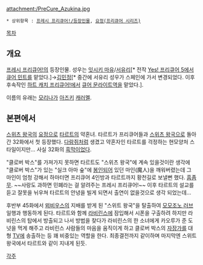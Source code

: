 attachment:/PreCure_Azukina.jpg

 * 상위항목 : [[프레시 프리큐어!/등장인물]], [[요정(프리큐어 시리즈)]]

[[목차]]
== 개요 ==
[[프레시 프리큐어!]]의 등장인물. 성우는 [[잇시키 마유]]/[[서유리]][* 전작 [[Yes! 프리큐어 5]]에서 [[큐어 민트]]를 맡았다.]→[[김민정(성우)|김민정]][* 중간에 서유리 성우가 스페인에 가서 변경되었다. 이후 후속작인 [[하트 캐치 프리큐어!]]에서 [[큐어 문라이트]]역을 맡았다.].

이름의 유래는 [[모리나가]] [[아즈키]] [[캐러멜]].

== 본편에서 ==
[[스위츠 왕국]]의 [[요정(프리큐어 시리즈)|요정]]으로 [[타르트(프레시 프리큐어!)|타르트]]의 약혼녀. 타르트가 프리큐어들과 [[스위츠 왕국]]으로 돌아간 32화에서 첫 등장했다. [[다람쥐]]처럼 생겼고 약혼자인 타르트를 걱정하는 현모양처 스타일이지만... 사실 32화의 [[흑막]]이었다.

"클로버 박스"를 가져가지 못하면 타르트도 "스위츠 왕국"에 계속 있을것이란 생각에 "클로버 박스"가 있는 "실크 아마 숲"에 [[봉인]]되어 있던 마인(魔人)을 깨워버렸는데 그 마인이 엄청 강해서 하마터면 프리큐어 4인방과 타르트까지 황천길로 보낼뻔 했다. [[흠좀무]]. ~~사랑도 과하면 민폐라는 걸 알려주는 프레시 프리큐어!~~ 이후 타르트의 설교를 듣고 잘못을 뉘우쳐 타르트의 안녕을 빌게 되면서 출연이 없을것으로 생각 되었는데...

후반부 45화에서 [[뫼비우스(프레시 프리큐어!)|뫼비우스]]의 지배를 받게 된 "스위트 왕국"을 탈출하여 [[모모조노 러브]] 일행과 행동하게 된다. 타르트와 함께 [[라비린스(프레시 프리큐어!)|라비린스]]에 잠입해서 시폰을 구출하려 하지만 라비린스의 탑에서 방출되고 나서 방법을 찾다가 라비린스의 한 소녀에게 카오루가 준 도넛을 먹게 해주고 라비린스 사람들의 마음을 움직이게 하고 클로버 박스의 [[자장가]]를 대형 [[TV]]에 송출하는 등 꽤 비중있는 역할을 한다. 최종결전까지 같이하며 마지막엔 스위트 왕국에서 타르트와 같이 지내게 된듯. 

[[각주]]
